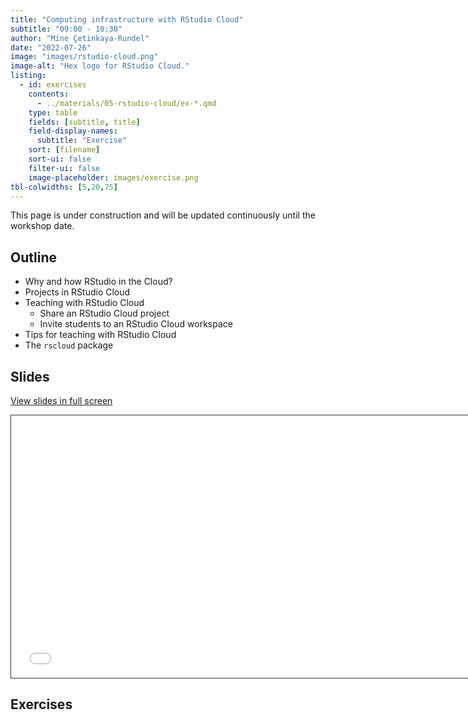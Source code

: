 ```yaml
---
title: "Computing infrastructure with RStudio Cloud"
subtitle: "09:00 - 10:30"
author: "Mine Çetinkaya-Rundel"
date: "2022-07-26"
image: "images/rstudio-cloud.png"
image-alt: "Hex logo for RStudio Cloud."
listing:
  - id: exercises
    contents:
      - ../materials/05-rstudio-cloud/ex-*.qmd
    type: table
    fields: [subtitle, title]
    field-display-names:
      subtitle: "Exercise"
    sort: [filename]
    sort-ui: false
    filter-ui: false
    image-placeholder: images/exercise.png
tbl-colwidths: [5,20,75]
---
```


::: callout-warning
This page is under construction and will be updated continuously until the workshop date.
:::

## Outline

-   Why and how RStudio in the Cloud?
-   Projects in RStudio Cloud
-   Teaching with RStudio Cloud
    -   Share an RStudio Cloud project
    -   Invite students to an RStudio Cloud workspace
-   Tips for teaching with RStudio Cloud
-   The `rscloud` package

## Slides

[View slides in full screen](../materials/05-rstudio-cloud/index.html)

```{=html}
<iframe class="slide-deck" src="../materials/05-rstudio-cloud/" height="420" width="747" style="border: 1px solid #2e3846;"></iframe>
```
## Exercises

::: {#exercises}
:::
